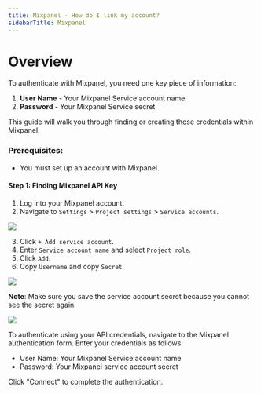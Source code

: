 ```yaml
---
title: Mixpanel - How do I link my account?
sidebarTitle: Mixpanel
---
```


# Overview

To authenticate with Mixpanel, you need one key piece of information:
1. **User Name** - Your Mixpanel Service account name
2. **Password** - Your Mixpanel Service secret

This guide will walk you through finding or creating those credentials within Mixpanel.

### Prerequisites:

- You must set up an account with Mixpanel.


#### Step 1: Finding Mixpanel API Key
1. Log into your Mixpanel account.
2. Navigate to `Settings` > `Project settings` > `Service accounts`.

<img src="/integrations/all/mixpanel/mix1.png" />

3. Click `+ Add service account`.
4. Enter `Service account name` and select `Project role`.
5. Click `Add`.
6. Copy `Username` and copy `Secret`.

<img src="/integrations/all/mixpanel/mix2.png" />

**Note**: Make sure you save the service account secret because you cannot see the secret again.


<img src="/integrations/all/mixpanel/nango_connect_ui.png" />

To authenticate using your API credentials, navigate to the Mixpanel authentication form.
Enter your credentials as follows:
- User Name: Your Mixpanel Service account name
- Password: Your Mixpanel service account secret

Click "Connect" to complete the authentication.
